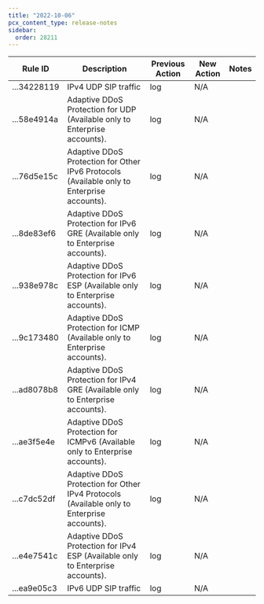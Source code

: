```yaml
---
title: "2022-10-06"
pcx_content_type: release-notes
sidebar:
  order: 28211
---
```


<table style="width: 100%">
	<thead>
		<tr>
			<th>Rule ID</th>
			<th>Description</th>
			<th>Previous Action</th>
			<th>New Action</th>
			<th>Notes</th>
		</tr>
	</thead>
	<tbody>
		<tr>
			<td>...34228119</td>
			<td>IPv4 UDP SIP traffic</td>
			<td>log</td>
			<td>N/A</td>
			<td></td>
		</tr>
		<tr>
			<td>...58e4914a</td>
			<td>
				Adaptive DDoS Protection for UDP (Available only to Enterprise
				accounts).
			</td>
			<td>log</td>
			<td>N/A</td>
			<td></td>
		</tr>
		<tr>
			<td>...76d5e15c</td>
			<td>
				Adaptive DDoS Protection for Other IPv6 Protocols (Available only to
				Enterprise accounts).
			</td>
			<td>log</td>
			<td>N/A</td>
			<td></td>
		</tr>
		<tr>
			<td>...8de83ef6</td>
			<td>
				Adaptive DDoS Protection for IPv6 GRE (Available only to Enterprise
				accounts).
			</td>
			<td>log</td>
			<td>N/A</td>
			<td></td>
		</tr>
		<tr>
			<td>...938e978c</td>
			<td>
				Adaptive DDoS Protection for IPv6 ESP (Available only to Enterprise
				accounts).
			</td>
			<td>log</td>
			<td>N/A</td>
			<td></td>
		</tr>
		<tr>
			<td>...9c173480</td>
			<td>
				Adaptive DDoS Protection for ICMP (Available only to Enterprise
				accounts).
			</td>
			<td>log</td>
			<td>N/A</td>
			<td></td>
		</tr>
		<tr>
			<td>...ad8078b8</td>
			<td>
				Adaptive DDoS Protection for IPv4 GRE (Available only to Enterprise
				accounts).
			</td>
			<td>log</td>
			<td>N/A</td>
			<td></td>
		</tr>
		<tr>
			<td>...ae3f5e4e</td>
			<td>
				Adaptive DDoS Protection for ICMPv6 (Available only to Enterprise
				accounts).
			</td>
			<td>log</td>
			<td>N/A</td>
			<td></td>
		</tr>
		<tr>
			<td>...c7dc52df</td>
			<td>
				Adaptive DDoS Protection for Other IPv4 Protocols (Available only to
				Enterprise accounts).
			</td>
			<td>log</td>
			<td>N/A</td>
			<td></td>
		</tr>
		<tr>
			<td>...e4e7541c</td>
			<td>
				Adaptive DDoS Protection for IPv4 ESP (Available only to Enterprise
				accounts).
			</td>
			<td>log</td>
			<td>N/A</td>
			<td></td>
		</tr>
		<tr>
			<td>...ea9e05c3</td>
			<td>IPv6 UDP SIP traffic</td>
			<td>log</td>
			<td>N/A</td>
			<td></td>
		</tr>
	</tbody>
</table>
